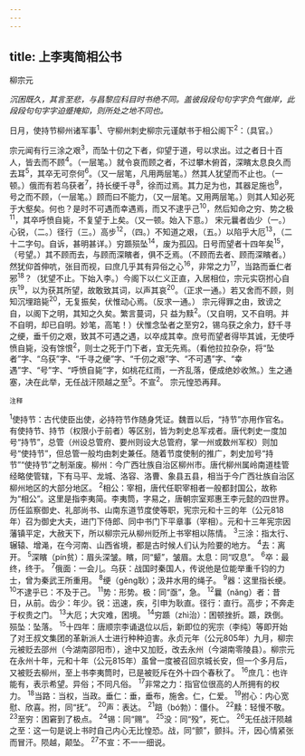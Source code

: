 ```yaml
---
---
---
```

title: 上李夷简相公书
---



柳宗元

*沉困既久，其言至悲，与昌黎应科目时书绝不同。盖彼段段句句字字负气做岸，此段段句句字字迫蹙掩抑，则所处之地不同也。*

日月，使持节柳州诸军事<sup>1</sup>、守柳州刺史柳宗元谨献书于相公阁下<sup>2</sup>：（具官。）

宗元闻有行三涂之艰<sup>3</sup>，而坠十仞之下者，仰望于道，号以求出。过之者日十百人，皆去而不顾<sup>4</sup>。（一层笔。）就令哀而顾之者，不过攀木俯首，深矉太息良久而去耳<sup>5</sup>，其卒无可奈何<sup>6</sup>。（又一层笔，凡用两层笔。）然其人犹望而不止也。（一顿。）俄而有若乌获者<sup>7</sup>，持长绠千寻<sup>8</sup>，徐而过焉。其力足为也，其器足施也<sup>9</sup>，号之而不顾，（一层笔。）顾而曰不能力，（又一层笔。又用两层笔。）则其人知必死于大壑矣。何也？是时不可遇而幸遇焉，而又不逮乎己<sup>10</sup>，然后知命之穷、势之极<sup>11</sup>，其卒呼愤自毙，不复望于上矣。（又一顿。始入下意。）
宋元曩者齿少（一。）心锐，（二。）径行（三。）高步<sup>12</sup>，（四。）不知道之艰，（五。）以陷乎大厄<sup>13</sup>，（二十二字句。自诉，甚明甚详。）穷踬殒坠<sup>14</sup>，废为孤囚。日号而望者十四年矣<sup>15</sup>，（号望。）其不顾而去，与顾而深矉者，俱不乏焉。（不顾而去者、顾而深矉者。）然犹仰首伸吭，张目而视，曰庶几乎其有异俗之心<sup>16</sup>，非常之力<sup>17</sup>，当路而垂仁者邪<sup>18</sup>？（犹望不止。下始入李。）今阁下以仁义正直，入居相位，宗元实窃拊心自庆<sup>19</sup>，以为获其所望，故敢致其词，以声其哀<sup>20</sup>。（正求一通。）若又舍而不顾，则知沉埋踣毙<sup>20</sup>，无复振矣，伏惟动心焉。（反求一通。）
宗元得罪之由，致谤之自，以阁下之明，其知之久矣。繁言蔓词，只
益为黩<sup>2</sup>。（又自明，又不自明。并不自明，却已自明。妙笔，高笔！）伏惟念坠者之至穷2，锡乌获之余力，舒千寻之绠，垂千仞之艰，致其不可遇之遇，以卒成其幸。庶号而望者得毕其诚，无使呼愤自毙，没有馀恨<sup>2</sup>，则士之死于门下者，宜无先焉。（看他拉拉杂杂，将“坠者”字、“乌获”字、“千寻之绠”字、“千仞之艰”字、“不可遇”字、“幸遇”字、“号”字、“呼愤自毙”字，如桃花红雨，一齐乱落，便成绝妙收煞。）生之通塞，决在此举，无任战汗陨越之至<sup>5</sup>。不宣<sup>2</sup>。
宗元惶恐再拜。

<sup>注释</sup>

<sup>1</sup>使持节：古代使臣出使，必持符节作随身凭证。魏晋以后，“持节”亦用作官名。有使持节、持节（权限小于前者）等区别，皆为刺史总军戎者。唐代刺史一度加号“持节”，总管（州设总管府、要州则设大总管府，掌一州或数州军权）则加号“使持节”，但总管一般均由刺史兼任。随着节度使制的推广，刺史加号“持节”“使持节”之制渐废。柳州：今广西壮族自治区柳州市。唐代柳州属岭南道桂管经略使管辖，下有马平、龙城、洛容、洛曹、象县五县，相当于今广西壮族自治区柳州地区的大部分地区。
<sup>2</sup>相公：宰相，唐代任职宰相者一般都封国公，故称为“相公”。这里是指李夷简。李夷筒，字易之，唐朝宗室郑惠王李元懿的四世界。历任监察御史、礼部尚书、山南东道节度使等职，宪宗元和十三的年（公元818年）召为御史大夫，进门下侍郎、同中书门下平章事（宰相）。元和十三年宪宗因藩镇平定，大赦天下，所以柳宗元从柳州贬所上书宰相以陈情。
<sup>3</sup>三涂：指太行、辗辕、增渑，在今河南、山西省境，都是古时候人们认为险要的地方。
<sup>4</sup>去：离开。
<sup>5</sup>深矉（pín贫）：眉头深皱。矉，同“颦”，皱眉。太息：同“叹息”。
<sup>6</sup>卒：最终，终于。
<sup>7</sup>俄面：一会儿。乌获：战国时秦国人，传说他是位能举重千钧的力士，曾为秦武王所重用。
<sup>8</sup>绠（gěng耿）；汲井水用的绳子。
<sup>9</sup>器：这里指长绠。
<sup>10</sup>不逮乎已：不及于己。
<sup>11</sup>势：形势。极：同“亟”，急。
<sup>12</sup>曩（nǎng）者：昔日，从前。齿少：年少。锐：迅速，疾，引申为耿直。径行：直行。高步；不奔走于权贵之门。
<sup>13</sup>大厄；大灾难，困境。
<sup>14</sup>穷踬（zhì治）：困顿挫折。踬，跌倒。殒坠：坠落。
<sup>15</sup>十四年：唐顺宗李诵退位以后，新即位的宪宗（李纯）等即开始了对王叔文集团的革新派人士进行种种迫害。永贞元年（公元805年）九月，柳宗元被贬去邵州（今湖南邵阳市），途中又加贬，改去永州（今湖南零陵县）。柳宗元在永州十年，元和十年（公元815年）虽曾一度被召回京城长安，但一个多月后，又被贬去柳州，至上书李夷筒时，已是被贬斥在外十四个春秋了。
<sup>16</sup>庶几：也许能有，表示希望。异俗；不同凡俗。
<sup>17</sup>非常之力：指官位很高的人所拥有的权力。
<sup>18</sup>当路：当权，当政。垂仁：垂，垂布，施舍。仁，仁爱。
<sup>19</sup>拊心：内心宽慰、欣喜。拊，同“抚”。
<sup>20</sup>声：表达。
<sup>21</sup>踣（bó勃）：僵仆。
<sup>22</sup>黩：轻慢不敬。
<sup>23</sup>至穷：困窘到了极点。
<sup>24</sup>锡：同“赐”。
<sup>25</sup>没：同“殁”，死亡。
<sup>26</sup>无任战汗陨越之至：这一句是说上书时自己内心无比惶恐。战，同“颤”，颤抖。汗，因心情紧张而冒汗。陨越，颠坠。
<sup>27</sup>不宣：不一一细说。